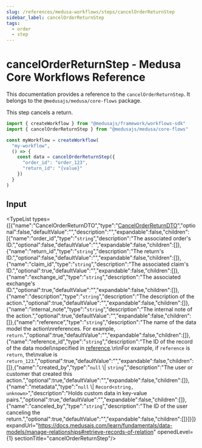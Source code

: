 ```yaml
---
slug: /references/medusa-workflows/steps/cancelOrderReturnStep
sidebar_label: cancelOrderReturnStep
tags:
  - order
  - step
---
```



# cancelOrderReturnStep - Medusa Core Workflows Reference

This documentation provides a reference to the `cancelOrderReturnStep`. It belongs to the `@medusajs/medusa/core-flows` package.

This step cancels a return.

```ts title="src/workflows/my-workflow.ts"
import { createWorkflow } from "@medusajs/framework/workflows-sdk"
import { cancelOrderReturnStep } from "@medusajs/medusa/core-flows"

const myWorkflow = createWorkflow(
  "my-workflow",
  () => {
    const data = cancelOrderReturnStep({
      "order_id": "order_123",
      "return_id": "{value}"
    })
  }
)
```
  

## Input

<TypeList types={[{"name":"CancelOrderReturnDTO","type":"[CancelOrderReturnDTO](../../../../../order/interfaces/order.CancelOrderReturnDTO/page.mdx)","optional":false,"defaultValue":"","description":"","expandable":false,"children":[{"name":"order_id","type":"`string`","description":"The associated order's ID.","optional":false,"defaultValue":"","expandable":false,"children":[]},{"name":"return_id","type":"`string`","description":"The return's ID.","optional":false,"defaultValue":"","expandable":false,"children":[]},{"name":"claim_id","type":"`string`","description":"The associated claim's ID.","optional":true,"defaultValue":"","expandable":false,"children":[]},{"name":"exchange_id","type":"`string`","description":"The associated exchange's ID.","optional":true,"defaultValue":"","expandable":false,"children":[]},{"name":"description","type":"`string`","description":"The description of the action.","optional":true,"defaultValue":"","expandable":false,"children":[]},{"name":"internal_note","type":"`string`","description":"The internal note of the action.","optional":true,"defaultValue":"","expandable":false,"children":[]},{"name":"reference","type":"`string`","description":"The name of the data model the action\nreferences. For example, `return`.","optional":true,"defaultValue":"","expandable":false,"children":[]},{"name":"reference_id","type":"`string`","description":"The ID of the record of the data model\nspecified in [reference](../../../../../order/interfaces/order.BaseOrderBundledActionsDTO/page.mdx#reference).\n\nFor example, if `reference` is `return`, the\nvalue is `return_123`.","optional":true,"defaultValue":"","expandable":false,"children":[]},{"name":"created_by","type":"`null` \\| `string`","description":"The user or customer that created this action.","optional":true,"defaultValue":"","expandable":false,"children":[]},{"name":"metadata","type":"`null` \\| `Record<string, unknown>`","description":"Holds custom data in key-value pairs.","optional":true,"defaultValue":"","expandable":false,"children":[]},{"name":"canceled_by","type":"`string`","description":"The ID of the user canceling the return.","optional":true,"defaultValue":"","expandable":false,"children":[]}]}]} expandUrl="https://docs.medusajs.com/learn/fundamentals/data-models/manage-relationships#retrieve-records-of-relation" openedLevel={1} sectionTitle="cancelOrderReturnStep"/>
